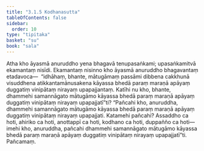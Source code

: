 ```yaml
---
title: "3.1.5 Kodhanasutta"
tableOfContents: false
sidebar:
  order: 10
type: "tipitaka"
basket: "su"
book: "sala"
---
```



<DynamicBreadcrumb />

<Division number="284" book="sala" bookNo="13" page="437">

<Paragraph number="1248" book="sala">
Atha kho āyasmā anuruddho yena bhagavā tenupasaṅkami; upasaṅkamitvā ekamantaṃ nisīdi. Ekamantaṃ nisinno kho āyasmā anuruddho bhagavantaṃ etadavoca—  “idhāhaṃ, bhante, mātugāmaṃ passāmi dibbena cakkhunā visuddhena atikkantamānusakena kāyassa bhedā paraṃ maraṇā apāyaṃ duggatiṃ vinipātaṃ nirayaṃ upapajjantaṃ. Katīhi nu kho, bhante, dhammehi samannāgato mātugāmo kāyassa bhedā paraṃ maraṇā apāyaṃ duggatiṃ vinipātaṃ nirayaṃ upapajjatī”ti?
</Paragraph>

<Paragraph number="1249" book="sala">
“Pañcahi kho, anuruddha, dhammehi samannāgato mātugāmo kāyassa bhedā paraṃ maraṇā apāyaṃ duggatiṃ vinipātaṃ nirayaṃ upapajjati. Katamehi pañcahi? Assaddho ca hoti, ahiriko ca hoti, anottappī ca hoti, kodhano ca hoti, duppañño ca hoti—  imehi kho, anuruddha, pañcahi dhammehi samannāgato mātugāmo kāyassa bhedā paraṃ maraṇā apāyaṃ duggatiṃ vinipātaṃ nirayaṃ upapajjatī”ti.

</Paragraph>
</Division>

<Paragraph number="1250" type="center" book="sala">
Pañcamaṃ.
</Paragraph>